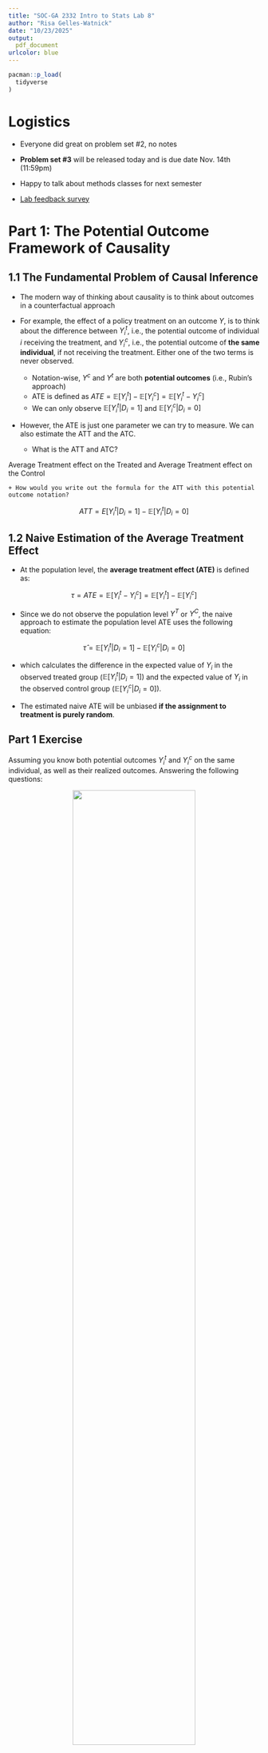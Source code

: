 ```yaml
---
title: "SOC-GA 2332 Intro to Stats Lab 8"
author: "Risa Gelles-Watnick"
date: "10/23/2025"
output:
  pdf_document
urlcolor: blue
---
```


```r
pacman::p_load(
  tidyverse
)
```

# Logistics

* Everyone did great on problem set #2, no notes

* **Problem set #3** will be released today and is due date Nov. 14th (11:59pm)

* Happy to talk about methods classes for next semester

* [Lab feedback survey](https://docs.google.com/forms/d/e/1FAIpQLSeVI4DOH6onaXBUXKY8NMAEnswJnY5a1iZqa6_ilek7O0WuGQ/viewform?usp=dialog)

# Part 1: The Potential Outcome Framework of Causality

## 1.1 The Fundamental Problem of Causal Inference

* The modern way of thinking about causality is to think about outcomes in a counterfactual approach

* For example, the effect of a policy treatment on an outcome $Y$, is to think about the difference between $Y_{i}^{t}$, i.e., the potential outcome of individual $i$ receiving the treatment, and $Y_{i}^{c}$, i.e., the potential outcome of **the same individual**, if not receiving the treatment. Either one of the two terms is never observed.

  + Notation-wise, $Y^{c}$ and $Y^{t}$ are both **potential outcomes** (i.e., Rubin's approach)
  + ATE is defined as $ATE = \mathbb{E}[Y_{i}^{t}] - \mathbb{E}[Y_{i}^{c}] = \mathbb{E}[Y_{i}^{t}-Y_{i}^{c}]$
  + We can only observe $\mathbb{E}[Y_{i}^{t} | D_i = 1]$ and $\mathbb{E}[Y_{i}^{c} | D_i = 0]$
  
* However, the ATE is just one parameter we can try to measure. We can also estimate the ATT and the ATC. 

    + What is the ATT and ATC?
    
Average Treatment effect on the Treated and Average Treatment effect on the Control

    + How would you write out the formula for the ATT with this potential outcome notation?
    
$$
ATT = {E}[Y_{i}^{t}|D_i = 1] - \mathbb{E}[Y_{i}^{t}|D_i = 0]
$$

## 1.2 Naive Estimation of the Average Treatment Effect

* At the population level, the **average treatment effect (ATE)** is defined as:

$$\tau = ATE = \mathbb{E}[Y_{i}^{t} - Y_{i}^{c}] = \mathbb{E}[Y_{i}^{t}] - \mathbb{E}[Y_{i}^{c}]$$

* Since we do not observe the population level $Y^T$ or $Y^C$, the naive approach to estimate the population level ATE uses the following equation:

$$\hat{\tau} = \mathbb{E}[Y_{i}^{t}|D_i = 1] - \mathbb{E}[Y_{i}^{c}|D_i = 0]$$
  
* which calculates the difference in the expected value of $Y_i$ in the observed treated group ($\mathbb{E}[Y_{i}^{t}|D_i = 1]$) and the expected value of $Y_i$ in the observed control group ($\mathbb{E}[Y_{i}^{c}|D_i = 0]$).  
  
* The estimated naive ATE will be unbiased **if the assignment to treatment is purely random**.  

## Part 1 Exercise
Assuming you know both potential outcomes $Y_i^t$ and $Y_i^c$ on the same individual, as well as their realized outcomes. Answering the following questions:

<p align="center">
![](graph/potential_outcome.png){width=70%}
</p> 

1. Calculate ATE: 

$$
ATE = \frac{2 - 2 -5 +1 -3 - 4}{6} = \frac{-11}{6} = -1.83
$$

2. Calculate ATT: 

$$
ATT = \frac{-2 + 1 - 4}{3} = \frac{-5}{3} = -1.67
$$

3. Calculate ATC:

$$
ATC = \frac{2 -5 - 3}{3} = \frac{-6}{3} = -2
$$


4. Naive estimate of the ATE:

$$
ATE = \frac{10 + 7 + 6}{3} - (\frac{15 + 9 + 1}{3}) = \frac{23-25}{3} = \frac{-2}{3} = -.667
$$

5. What causes the naive ATE to deviate from the true ATE in this example? 

Seems like the controls are not a good representation of the treated if they were not treated (and vice versa). For the naive ATE to equal the true ATE, the ATE would have to equal the ATT and the ATC.

# Part 2: Assumptions of Causal Inference 

Assumptions necessary for causal inference in linear regressions:

* Ignorability (no selection bias)

* SUTVA

* Overlap

* Parametric assumptions 

## 2.1 Ignorability (No Selection Bias)
  
* If there are selection biases that lead to certain kinds of units being more likely to go into the treatment or control group, the naive estimator will be biased.  
  
* This is due to the fact that this additional factor is related to both assignment to treatment and the potential outcome.  

* As covered in the lecture, we can decompose the naive estimator to:

$$
\begin{aligned}
\hat{\tau} &= \mathbb{E}[Y_{i}^{t}|D_i = 1] - \mathbb{E}[Y_{i}^{c}|D_i = 0] \\ 
&= \underbrace{\mathbb{E}[Y_{i}^{t}|D_i = 1] - \mathbb{E}[Y_{i}^{c}|D_i = 1]}_{\text{ATT}} + \underbrace{\mathbb{E}[Y_{i}^{c}|D_i = 1] - \mathbb{E}[Y_{i}^{c}|D_i = 0]}_{\text{selection bias}}
\end{aligned}
$$

where $\mathbb{E}[Y_{i}^{t}|D_i = 1] - \mathbb{E}[Y_{i}^{c}|D_i = 1]$ is the **treatment effect on the treated** and $\mathbb{E}[Y_{i}^{c}|D_i = 1] - \mathbb{E}[Y_{i}^{c}|D_i = 0]$ is the **selection bias**. You can think of it as the baseline difference of $Y_i$ if both the treatment and the control group are not treated.

* For example, if family income both affects the likelihood of a child going to college ($D_i=1$) and potential future income ($Y_i$), will the selection bias be positive or negative? Will the naive estimation of ATE estimating the income returns to college education **overestimate** or **underestimate** the true causal college effect?

Overestimate

* There is also a definition of the **treatment effect on the control** (ATC), which can be expressed as $\mathbb{E}[Y_{i}^{t}|D_i = 0] - \mathbb{E}[Y_{i}^{c}|D_i = 0]$

* In old-school regression adjustments (i.e., including controls), the assumption is that

* $\underbrace{\mathbb{E}[Y{_i}^c|D_i=1, X_i] - \mathbb{E}[Y_{i}^c|D_i=0,X_i]}_{\text{selection bias}} = 0$

  + This is a strong assumption, i.e., strong ignorability assumption
  + Failure to satisfy the assumption will lead to omitted variable bias, or selection bias, or the violation of zero-conditional mean assumption

## 2.2 SUTVA

* In lecture we talked about how SUTVA (Stable Unit Treatment Value Assumption) can be violated if one observation's treatment affects another observation's treatment. 
    
    * What is an example of this in real life research?
    
Implementing a financial literacy program in one classroom might spillover to others if students talk. This is why researchers often use classrooms in geographically distant schools.

* Another way SUTVA can be violated is if different observations get different versions of the treatment.

    * What is an example of this?

Coding 1 hour of financial education and 100 hours as the same thing (different dosages). One classroom administering the financial literacy program differently than others. 

## 2.3 Overlap

* One other important assumption for causal inference is that there is overlap between units; that is, that there is a counterfactual unit for each observation.

* Let's say we want to investigate whether receiving personalized tutoring leads to higher earnings in the future. We create an experiment which randomly assigns college students to receive the tutoring program. In our regression, we also want to control for years of education, since we think those who have higher levels of education will probably earn more. 

* In this example, what is the treatment variable? What is the ATE measuring?

Treatment variable: whether they received the personalized tutoring

ATE: effect of personalized tutoring on earnings versus if that person had not had personalized tutoring

```r
# creating a dataset without overlap
earnings <- read.csv("data/earnings_df.csv") %>% 
  mutate(
    college = ifelse(edu > 4, "College", "No College"), # let's say edu = 5+ means you've atttended at least some college
    tutoring_program = rep(c("Yes", "No", "No", "Yes", "No"), times = 200), # creating a treatment variable: receiving a tutoring program in college
    tutoring_program = ifelse(college == "No College", "No", tutoring_program), # if you don't go to college, it's impossible to receive the tutoring program
  )

# plotting the overlap between an explanatory variable (education) and the treatment (receiving the tutoring program)
earnings %>%
  ggplot(aes(x = edu, 
             fill = tutoring_program)) +
  geom_histogram(position = "identity", 
                 alpha = 0.5) +
  theme_classic()
```

* In this data, we can't really say anything about how tutoring programs may increase the earnings of those with lower levels of formal education, because we only have untreated units at education levels 1-4. Therefore we have no counterfactual for these people's earnings if they *had* received tutoring. 

* Essentially you want at least one (preferably more) treatment unit and control unit with each combination of your explanatory variables.

* What kind of overlap you need depends on what test statistic you are calculating (ATE, ATT, ATC). What test statistic could we estimate with the earnings data above? 

ATT

* Another way you might violate the assumption of overlap is by extrapolating past the bounds of your data. For example, if we don't have any people in our data who went to graduate school, we can't talk about what the relationship between years of education and earnings is for those with more than a college education.

    + When you extrapolate past the bounds of your data you might be misspecifying your model! Ex. modelling a linear relationship when it's really exponential.

## 2.4 Parametric Assumptions

* Lastly, we need to satisfy all the parametric assumptions for causal inference from a linear regression to be valid. The parametric assumptions are all the Gauss-Markov assumptions we learned about for a OLS estimator to be BLUE, plus the additional assumption that errors are normally distributed. 

* The parametric assumptions are:

    + Linear relationship between X & Y
    + Random sampling, or no autocorrelation (the error terms aren't correlated with each other)
    + Error terms have a conditional mean of 0
    + No perfect multicollinearity between explanatory variables
    + Homoscedasticity (error terms have a constant variance)
    + Error terms are normally distributed

* What is the difference between satisfying the parametric assumptions and satisfying the Gauss-Markov assumptions? What does satisfying the Gauss-Markov assumptions tell you about your estimator versus what satisfying the causal inference assumptions tell you?

Parametric assumptions are necessary for causal inference. Gauss-Markov assumptions are for the estimator being BLUE, meaning it's about efficiency, not causal inference. 

## Part 2 Exercise

Think of a causal research question you are interested in studying (perhaps the one you're using for your NSF GRFP application in pro sem!).

1. State the the research question with counterfactual causal inference language. What is your null and alternative hypothesis? What parameter (ATE, ATT, ATC) are you calculating?

2. Go through the assumptions necessary for causal inference from linear regression. How might your data for your research question violate these assumptions? Can you predict any potential issues for valid causal inference?

# Part 3: Language for Interpreting Results

* The language you use to interpret your results is very important to make sure your readers understand exactly what you estimated and how you did it. So it's good to be precise with the language you use! There's no perfect formula for reporting results, but here are some elements that it's helpful to specify when you interpret your results:
    
    + **Inferential group:** what is the inferential group? I.e., what is the population you are making claims about?
    + **Treatment:** What is the treatment or key explanatory variable you're trying to make a causal (or correlative) claim about?
    + **Effect:** What effect did the treatment or key explanatory variable have on your outcome?
    + **Comparison group:** What is the relevant counterfactual comparison group? 
    
* Example causal interpretation: for adults over 21 years of age, getting a college degree led to a 10k increase in income on average relative to if those same adults had not gotten a college degree.

* Example non-causal interpretation: for adults over 21 years of age, getting a college degree was associated with a 10k increase in income on average relative to those who did not receive a college degree. 

## Part 3 Exercise

Let's say you ran the study you detailed in Part 2 Exercise and found results that confirmed your alternative hypothesis. Assuming you feel confident that your study design satisfies all the assumptions necessary for causal inference, write a sentence or two interpreting your results.  

# Part 4: Some Examples of Causal Inferential Studies

## Randomized treatment assignment 

The most straightforward approach is to manipulate treatment assignment to be completely random. In this case, selection bias is zero, by design.

[Effect of neighborhood stigma on economic transactions](https://www.pnas.org/doi/abs/10.1073/pnas.1414139112), The Proceedings of the National Academy of Sciences (PNAS)

  - Random assignment of seller's neighborhood information on an online market
  
[The mark of a criminal record](https://www.journals.uchicago.edu/doi/full/10.1086/374403), AJS

  - Random assignment of racial background of job seekers with criminal record
  - Are there any issues with this as a randomization? 
  
[Exposure to Opposing Views can Increase Political Polarization: Evidence from a Large-Scale Field Experiment on Social Media](https://www.pnas.org/doi/10.1073/pnas.1804840115), PNAS

  - Random assignment of Republican or Democrats voters to follow twitter accounts from elected officials and opinion leaders with opposing political views

## Quasi-random natural experiments

In many cases, experiments with random assignment is either unethical or unfeasible. People therefore turn to natural experiments, where assignment of treatment is quasi-random.

[Nation building through foreign intervention: Evidence from discontinuities in military strategies](https://academic.oup.com/qje/article/133/2/701/4110419), QJE

  - Quasi-random assignment of bombing and airstrikes in the Vietnam War
  
[Lifetime earnings and the Vietnam era draft lottery: evidence from social security administrative records](https://www.jstor.org/stable/2006669), AER

  - Quasi-random assignment of military participation in the Vietnam War

## An example of getting around randomization: instrumental variables

Instrumental variable designs use a randomly assigned variable that is moderated by the non-randomly assigned explanatory variable of interest to measure the effect of the explanatory variable on the outcome variable. A key assumption of these designs is that the instrumental variable only affects the outcome variable through the explanatory variable.

[Commitment through Sacrifice: How Longer Ramadan Fasting Strengthens Religiosity and Political Islam](https://journals-sagepub-com.proxy.library.nyu.edu/doi/full/10.1177/00031224221101204), ASR

  - IV from the time-shifting feature of Ramadan that makes the fasting duration vary from year to year
  
[Community and the Crime Decline: The Causal Effect of Local Nonprofits on Violent Crime](https://journals.sagepub.com/doi/full/10.1177/0003122417736289), ASR

  - IV from nonprofit organizations in art, media, and medical industries to instrument local nonprofit organizations targeting violent crimes
  
A common IV is weather (such as using rain as a quasi-random assignment of whether a protest will happen or not). However, this is problematic because weather often affects the dependent variable through mechanisms other than the independent variable. For more on this see [this paper](https://papers.ssrn.com/sol3/papers.cfm?abstract_id=3715610). 

There are many other ways to simulate randomized experiments with observational data that we will cover in future weeks! The RCT is considered the "gold standard" for causal inference that all other causal experimental designs are trying to achieve. 
